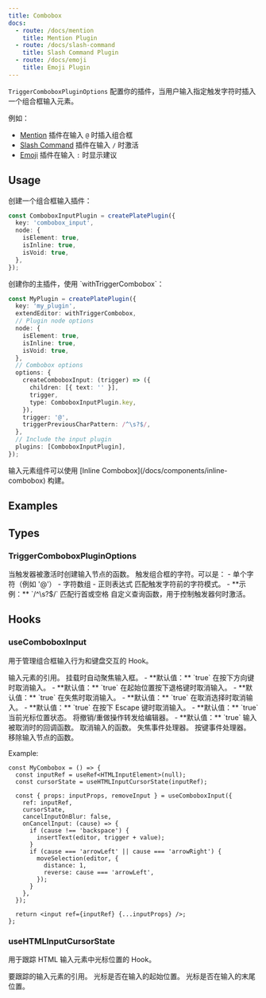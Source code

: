 ```yaml
---
title: Combobox
docs:
  - route: /docs/mention
    title: Mention Plugin
  - route: /docs/slash-command
    title: Slash Command Plugin
  - route: /docs/emoji
    title: Emoji Plugin
---
```


`TriggerComboboxPluginOptions` 配置你的插件，当用户输入指定触发字符时插入一个组合框输入元素。

例如：
- [Mention](/docs/mention) 插件在输入 `@` 时插入组合框
- [Slash Command](/docs/slash-command) 插件在输入 `/` 时激活
- [Emoji](/docs/emoji) 插件在输入 `:` 时显示建议

## Usage

<Steps>

<Step>
创建一个组合框输入插件：

```ts
const ComboboxInputPlugin = createPlatePlugin({
  key: 'combobox_input',
  node: {
    isElement: true,
    isInline: true,
    isVoid: true,
  },
});
```
</Step>

<Step>
创建你的主插件，使用 `withTriggerCombobox`：

```ts
const MyPlugin = createPlatePlugin({
  key: 'my_plugin',
  extendEditor: withTriggerCombobox,
  // Plugin node options
  node: {
    isElement: true,
    isInline: true,
    isVoid: true,
  },
  // Combobox options
  options: {
    createComboboxInput: (trigger) => ({
      children: [{ text: '' }],
      trigger,
      type: ComboboxInputPlugin.key,
    }),
    trigger: '@',
    triggerPreviousCharPattern: /^\s?$/,
  },
  // Include the input plugin
  plugins: [ComboboxInputPlugin],
});
```

</Step>
<Step>
输入元素组件可以使用 [Inline Combobox](/docs/components/inline-combobox) 构建。
</Step>
</Steps>

## Examples 

<ComponentPreview name="mention-demo" />
<ComponentPreview name="slash-command-demo" />
<ComponentPreview name="emoji-demo" />

## Types

### TriggerComboboxPluginOptions

<APIParameters>
  <APIItem name="createComboboxInput" type="(trigger: string) => TElement">
    当触发器被激活时创建输入节点的函数。
  </APIItem>
  <APIItem name="trigger" type="RegExp | string[] | string">
    触发组合框的字符。可以是：
    - 单个字符（例如 '@'）
    - 字符数组
    - 正则表达式
  </APIItem>
  <APIItem name="triggerPreviousCharPattern" type="RegExp">
    匹配触发字符前的字符模式。
    - **示例：** `/^\s?$/` 匹配行首或空格
  </APIItem>
  <APIItem name="triggerQuery" type="(editor: SlateEditor) => boolean" optional>
    自定义查询函数，用于控制触发器何时激活。
  </APIItem>
</APIParameters>

## Hooks

### useComboboxInput

用于管理组合框输入行为和键盘交互的 Hook。

<APIParameters>
  <APIItem name="options" type="UseComboboxInputOptions">
    <APISubList>
      <APISubListItem parent="options" name="ref" type="RefObject<HTMLElement>">
        输入元素的引用。
      </APISubListItem>
      <APISubListItem parent="options" name="autoFocus" type="boolean" optional>
        挂载时自动聚焦输入框。
        - **默认值：** `true`
      </APISubListItem>
      <APISubListItem parent="options" name="cancelInputOnArrowLeftRight" type="boolean" optional>
        在按下方向键时取消输入。
        - **默认值：** `true`
      </APISubListItem>
      <APISubListItem parent="options" name="cancelInputOnBackspace" type="boolean" optional>
        在起始位置按下退格键时取消输入。
        - **默认值：** `true`
      </APISubListItem>
      <APISubListItem parent="options" name="cancelInputOnBlur" type="boolean" optional>
        在失焦时取消输入。
        - **默认值：** `true`
      </APISubListItem>
      <APISubListItem parent="options" name="cancelInputOnDeselect" type="boolean" optional>
        在取消选择时取消输入。
        - **默认值：** `true`
      </APISubListItem>
      <APISubListItem parent="options" name="cancelInputOnEscape" type="boolean" optional>
        在按下 Escape 键时取消输入。
        - **默认值：** `true`
      </APISubListItem>
      <APISubListItem parent="options" name="cursorState" type="ComboboxInputCursorState" optional>
        当前光标位置状态。
      </APISubListItem>
      <APISubListItem parent="options" name="forwardUndoRedoToEditor" type="boolean" optional>
        将撤销/重做操作转发给编辑器。
        - **默认值：** `true`
      </APISubListItem>
      <APISubListItem parent="options" name="onCancelInput" type="(cause: CancelComboboxInputCause) => void" optional>
        输入被取消时的回调函数。
      </APISubListItem>
    </APISubList>
  </APIItem>
</APIParameters>

<APIReturns>
  <APIItem name="cancelInput" type="(cause?: CancelComboboxInputCause, focusEditor?: boolean) => void">
    取消输入的函数。
  </APIItem>
  <APIItem name="props" type="object">
    <APISubList>
      <APISubListItem parent="props" name="onBlur" type="EventHandler">
        失焦事件处理器。
      </APISubListItem>
      <APISubListItem parent="props" name="onKeyDown" type="EventHandler">
        按键事件处理器。
      </APISubListItem>
    </APISubList>
  </APIItem>
  <APIItem name="removeInput" type="(focusEditor?: boolean) => void">
    移除输入节点的函数。
  </APIItem>
</APIReturns>

Example:

```tsx
const MyCombobox = () => {
  const inputRef = useRef<HTMLInputElement>(null);
  const cursorState = useHTMLInputCursorState(inputRef);

  const { props: inputProps, removeInput } = useComboboxInput({
    ref: inputRef,
    cursorState,
    cancelInputOnBlur: false,
    onCancelInput: (cause) => {
      if (cause !== 'backspace') {
        insertText(editor, trigger + value);
      }
      if (cause === 'arrowLeft' || cause === 'arrowRight') {
        moveSelection(editor, {
          distance: 1,
          reverse: cause === 'arrowLeft',
        });
      }
    },
  });

  return <input ref={inputRef} {...inputProps} />;
};
```

### useHTMLInputCursorState

用于跟踪 HTML 输入元素中光标位置的 Hook。

<APIParameters>
  <APIItem name="ref" type="RefObject<HTMLInputElement>">
    要跟踪的输入元素的引用。
  </APIItem>
</APIParameters>

<APIReturns>
  <APIItem name="state" type="ComboboxInputCursorState">
    <APISubList>
      <APISubListItem parent="state" name="atStart" type="boolean">
        光标是否在输入的起始位置。
      </APISubListItem>
      <APISubListItem parent="state" name="atEnd" type="boolean">
        光标是否在输入的末尾位置。
      </APISubListItem>
    </APISubList>
  </APIItem>
</APIReturns>